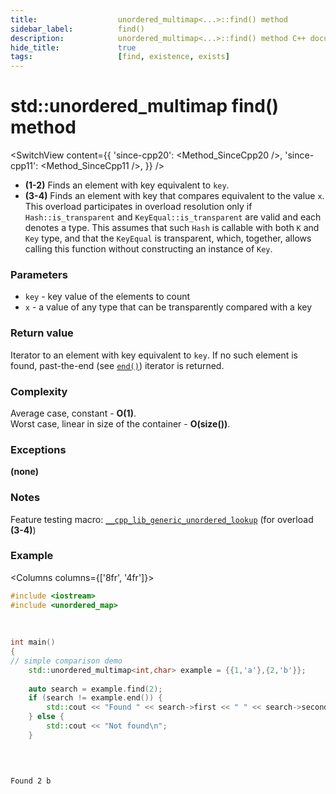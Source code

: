 ```yaml
---
title:					unordered_multimap<...>::find() method
sidebar_label:			find()
description:			unordered_multimap<...>::find() method C++ documentation
hide_title:				true
tags:					[find, existence, exists]
---
```



<!----------------- Codes ---------------------->

<!-- find() -->

# std::unordered_multimap find() method

<SwitchView content={{
    'since-cpp20': <Method_SinceCpp20 />,
    'since-cpp11': <Method_SinceCpp11 />,
    }} />

 - **(1-2)** Finds an element with key equivalent to `key`.
 - **(3-4)** Finds an element with key that compares equivalent to the value `x`.
    This overload participates in overload resolution only if `Hash::is_transparent` and `KeyEqual::is_transparent` are valid and each denotes a type.
    This assumes that such `Hash` is callable with both `K` and `Key` type, and that the `KeyEqual` is transparent, which, together, allows calling this function without constructing an instance of `Key`.

### Parameters

 - `key` - key value of the elements to count
 - `x` - a value of any type that can be transparently compared with a key

### Return value

 Iterator to an element with key equivalent to `key`. If no such element is found, past-the-end (see [`end()`](/docs/std/containers/maps/unordered-multimap/end)) iterator is returned.

### Complexity

Average case, constant - **O(1)**.  
Worst case, linear in size of the container - **O(size())**.

### Exceptions

**(none)**

### Notes

Feature testing macro: [`__cpp_lib_generic_unordered_lookup`](#) (for overload **(3-4)**)

### Example

<Columns columns={['8fr', '4fr']}>
<div>

```cpp title='Main.cpp' showLineNumbers
#include <iostream>
#include <unordered_map>
 
 
 
int main()
{  
// simple comparison demo
    std::unordered_multimap<int,char> example = {{1,'a'},{2,'b'}};
 
    auto search = example.find(2);
    if (search != example.end()) {
        std::cout << "Found " << search->first << " " << search->second << '\n';
    } else {
        std::cout << "Not found\n";
    }
 
 
 
```

</div>
<div>

```plaintext title="Possible output"
Found 2 b
```

</div>
</Columns>
